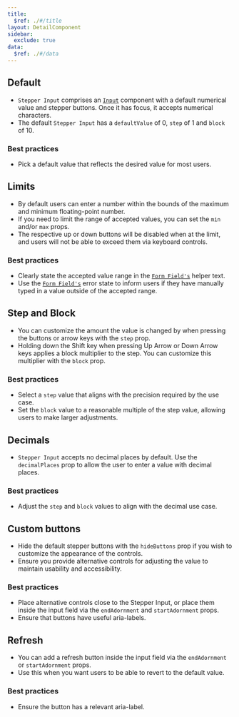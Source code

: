 ```yaml
---
title:
  $ref: ./#/title
layout: DetailComponent
sidebar:
  exclude: true
data:
  $ref: ./#/data
---
```


<LivePreviewControls>
<LivePreview componentName="stepper-input" exampleName="Default" >

## Default

- `Stepper Input` comprises an [`Input`](salt/components/input) component with a default numerical value and stepper buttons. Once it has focus, it accepts numerical characters.
- The default `Stepper Input` has a `defaultValue` of 0, `step` of 1 and `block` of 10.

### Best practices

- Pick a default value that reflects the desired value for most users.

</LivePreview>

<LivePreview componentName="stepper-input" exampleName="Limits" >

## Limits

- By default users can enter a number within the bounds of the maximum and minimum floating-point number.
- If you need to limit the range of accepted values, you can set the `min` and/or `max` props.
- The respective up or down buttons will be disabled when at the limit, and users will not be able to exceed them via keyboard controls.

### Best practices

- Clearly state the accepted value range in the [`Form Field's`](salt/components/form-field) helper text.
- Use the [`Form Field's`](salt/components/form-field) error state to inform users if they have manually typed in a value outside of the accepted range.

</LivePreview>
<LivePreview componentName="stepper-input" exampleName="StepAndBlock" >

## Step and Block

- You can customize the amount the value is changed by when pressing the buttons or arrow keys with the `step` prop.
- Holding down the Shift key when pressing Up Arrow or Down Arrow keys applies a block multiplier to the step. You can customize this multiplier with the `block` prop.

### Best practices

- Select a `step` value that aligns with the precision required by the use case.
- Set the `block` value to a reasonable multiple of the step value, allowing users to make larger adjustments.

</LivePreview>
<LivePreview componentName="stepper-input" exampleName="Decimals" >

## Decimals

- `Stepper Input` accepts no decimal places by default. Use the `decimalPlaces` prop to allow the user to enter a value with decimal places.

### Best practices

- Adjust the `step` and `block` values to align with the decimal use case.

</LivePreview>
<LivePreview componentName="stepper-input" exampleName="CustomButtons" >

## Custom buttons

- Hide the default stepper buttons with the `hideButtons` prop if you wish to customize the appearance of the controls.
- Ensure you provide alternative controls for adjusting the value to maintain usability and accessibility.

### Best practices

- Place alternative controls close to the Stepper Input, or place them inside the input field via the `endAdornment` and `startAdornment` props.
- Ensure that buttons have useful aria-labels.

</LivePreview>

<LivePreview componentName="stepper-input" exampleName="Refresh" >

## Refresh

- You can add a refresh button inside the input field via the `endAdornment` or `startAdornment` props.
- Use this when you want users to be able to revert to the default value.

### Best practices

- Ensure the button has a relevant aria-label.

</LivePreview>
</LivePreviewControls>

